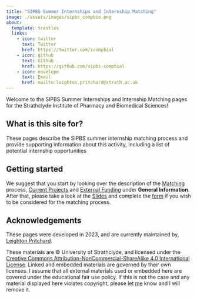 ```yaml
---
title: "SIPBS Summer Internships and Internship Matching"
image: ./assets/images/sipbs_compbio.png
about:
  template: trestles
  links:
    - icon: twitter
      text: Twitter
      href: https://twitter.com/scompbiol
    - icon: github
      text: Github
      href: https://github.com/sipbs-compbiol
    - icon: envelope
      text: Email
      href: mailto:leighton.pritchard@strath.ac.uk
---
```


Welcome to the SIPBS Summer Internships and Internship Matching pages for the Strathclyde Institute of Pharmacy and Biomedical Sciences!

## What is this site for?

These pages describe the SIPBS summer internship matching process and provide supporting information about this activity, including a list of potential internship opportunities

## Getting started

We suggest that you start by looking over the description of the [Matching](matching.qmd) process, [Current Projects](current_projects.qmd) and [External Funding](external_funding.md) under **General Information**. After that, please take a look at the [Slides](slides.md) and complete the [form](forms.md) if you wish to be considered for the matching process.

## Acknowledgements

These pages were developed in 2023, and are currently maintained by, [Leighton Pritchard](https://www.strath.ac.uk/staff/pritchardleightondr/).

These materials are © University of Strathclyde, and licensed under the [Creative Commons Attribution-NonCommercial-ShareAlike 4.0 International License](https://creativecommons.org/licenses/by-nc-sa/4.0/). Linked and embedded materials are governed by their own licenses. I assume that all external materials used or embedded here are covered under the educational fair use policy. If this is not the case and any material displayed here violates copyright, please let [me](https://www.strath.ac.uk/staff/pritchardleightondr/) know and I will remove it.

